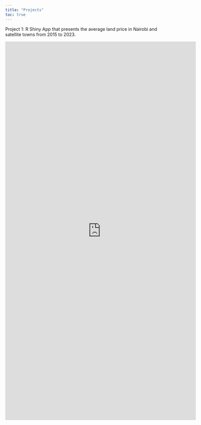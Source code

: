 ```yaml
---
title: "Projects"
toc: true
---
```


Project 1: R Shiny App that presents the average land price in Nairobi and satellite towns from 2015 to 2023.

<iframe height="1200" width="120%" frameborder="no" src="https://wokech.shinyapps.io/hass_land_price_app/">

</iframe>
